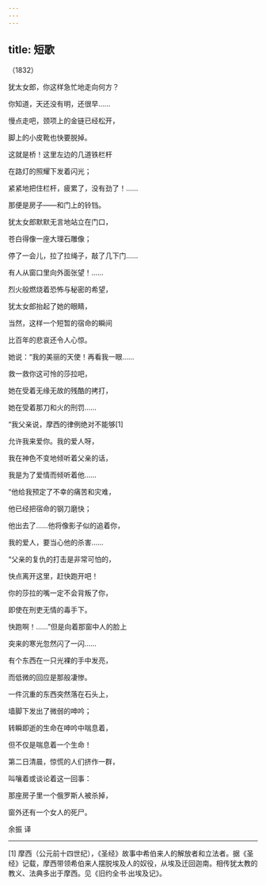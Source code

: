 ```yaml
---
---
---
```

title: 短歌
---




（1832）

犹太女郎，你这样急忙地走向何方？

你知道，天还没有明，还很早……

慢点走吧，颈项上的金链已经松开，

脚上的小皮靴也快要脱掉。





这就是桥！这里左边的几道铁栏杆

在路灯的照耀下发着闪光；

紧紧地把住栏杆，疲累了，没有劲了！……

那便是房子——和门上的铃铛。





犹太女郎默默无言地站立在门口，

苍白得像一座大理石雕像；

停了一会儿，拉了拉绳子，敲了几下门……

有人从窗口里向外面张望！……





烈火般燃烧着恐怖与秘密的希望，

犹太女郎抬起了她的眼睛，

当然，这样一个短暂的宿命的瞬间

比百年的悲哀还令人心惊。





她说：“我的美丽的天使！再看我一眼……

救一救你这可怜的莎拉吧，

她在受着无缘无故的残酷的拷打，

她在受着那刀和火的刑罚……





“我父亲说，摩西的律例绝对不能够[1]

允许我来爱你。我的爱人呀，

我在神色不变地倾听着父亲的话，

我是为了爱情而倾听着他……





“他给我预定了不幸的痛苦和灾难，

他已经把宿命的钢刀磨快；

他出去了……他将像影子似的追着你，

我的爱人，要当心他的杀害……





“父亲的复仇的打击是非常可怕的，

快点离开这里，赶快跑开吧！

你的莎拉的嘴一定不会背叛了你，

即使在刑吏无情的毒手下。





快跑啊！……”但是向着那窗中人的脸上

突来的寒光忽然闪了一闪……

有个东西在一只光裸的手中发亮，

而低微的回应是那般凄惨。





一件沉重的东西突然落在石头上，

墙脚下发出了微弱的呻吟；

转瞬即逝的生命在呻吟中喘息着，

但不仅是喘息着一个生命！





第二日清晨，惊慌的人们挤作一群，

叫嚷着或谈论着这一回事：

那座房子里一个俄罗斯人被杀掉，

窗外还有一个女人的死尸。

余振 译



* * *



[1] 摩西（公元前十四世纪），《圣经》故事中希伯来人的解放者和立法者。据《圣经》记载，摩西带领希伯来人摆脱埃及人的奴役，从埃及迁回迦南。相传犹太教的教义、法典多出于摩西。见《旧约全书·出埃及记》。